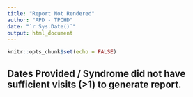 ---
title: "Report Not Rendered"
author: "APD - TPCHD"
date: "`r Sys.Date()`"
output: html_document
---

```{r setup, include=FALSE}
knitr::opts_chunk$set(echo = FALSE)
```
## Dates Provided / Syndrome did not have sufficient visits (>1) to generate report.